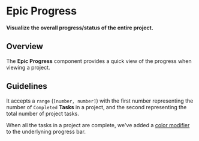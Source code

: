
<Meta title="Epics/Progress/Docs" />

# Epic Progress

**Visualize the overall progress/status of the entire project.**

## Overview

The **Epic Progress** component provides a quick view of the progress when
viewing a project.

## Guidelines

It accepts a `range` (`[number, number]`) with the first number representing the
number of  `Completed` **Tasks** in a project, and the second
representing the total number of project tasks.

<Canvas>
  <EpicProgress range={[7, 13]} />
</Canvas>

When all the tasks in a project are complete, we've added a
<a href="https://www.lightningdesignsystem.com/components/progress-bar/#Modifiers">color
modifier </a>to the underlyning progress bar.

<Canvas>
  <EpicProgress range={[10, 10]} />
</Canvas>
